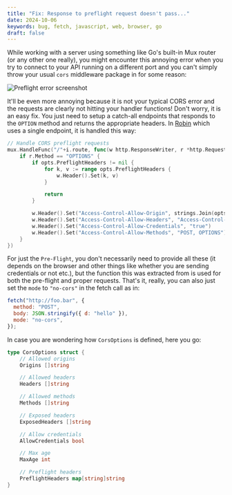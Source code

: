 ```yaml
---
title: "Fix: Response to preflight request doesn't pass..."
date: 2024-10-06
keywords: bug, fetch, javascript, web, browser, go
draft: false
---
```


While working with a server using something like Go's built-in Mux router (or any other one really), you might encounter this annoying error when you try to connect to your API running on a different port and you can't simply throw your usual `cors` middleware package in for some reason:

![Preflight error screenshot](/images/screenshots/fetch-preflight-error.png)

It'll be even more annoying because it is not your typical CORS error and the requests are clearly not hitting your handler functions! Don't worry, it is an easy fix. You just need to setup a catch-all endpoints that responds to the `OPTION` method and returns the appropriate headers. In [Robin](https://github.com/aosasona/robin/blob/b8b9df1073413ef30252b2d68122822ffb34970c/instance.go#L59) which uses a single endpoint, it is handled this way:

```go
// Handle CORS preflight requests
mux.HandleFunc("/"+i.route, func(w http.ResponseWriter, r *http.Request) {
	if r.Method == "OPTIONS" {
		if opts.PreflightHeaders != nil {
			for k, v := range opts.PreflightHeaders {
				w.Header().Set(k, v)
			}

			return
		}

		w.Header().Set("Access-Control-Allow-Origin", strings.Join(opts.Origins, ","))
		w.Header().Set("Access-Control-Allow-Headers", "Access-Control-Allow-Headers, Origin,Accept, X-Requested-With, Content-Type, Access-Control-Request-Method, Access-Control-Request-Headers")
		w.Header().Set("Access-Control-Allow-Credentials", "true")
		w.Header().Set("Access-Control-Allow-Methods", "POST, OPTIONS")
	}
})
```

For just the `Pre-Flight`, you don't necessarily need to provide all these (it depends on the browser and other things like whether you are sending credentials or not etc.), but the function this was extracted from is used for both the pre-flight and proper requests. That's it, really, you can also just set the `mode` to `"no-cors"` in the fetch call as in:

```javascript
fetch("http://foo.bar", {
  method: "POST",
  body: JSON.stringify({ d: "hello" }),
  mode: "no-cors",
});
```

In case you are wondering how `CorsOptions` is defined, here you go:

```go
type CorsOptions struct {
	// Allowed origins
	Origins []string

	// Allowed headers
	Headers []string

	// Allowed methods
	Methods []string

	// Exposed headers
	ExposedHeaders []string

	// Allow credentials
	AllowCredentials bool

	// Max age
	MaxAge int

	// Preflight headers
	PreflightHeaders map[string]string
}
```

